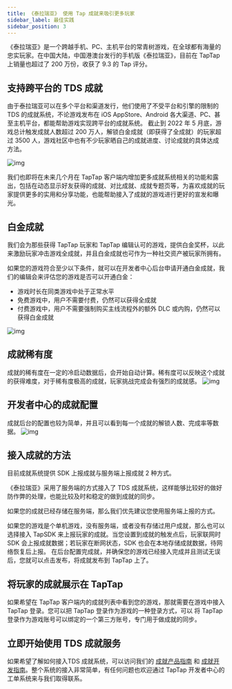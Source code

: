 ```yaml
---
title: 《泰拉瑞亚》 使用 Tap 成就来吸引更多玩家
sidebar_label: 最佳实践
sidebar_position: 3
---
```


《泰拉瑞亚》是一个跨越手机、PC、主机平台的常青树游戏，在全球都有海量的忠实玩家。在中国大陆，中国港澳台发行的手机版《泰拉瑞亚》，目前在 TapTap 上销量也超过了 200 万份，收获了 9.3 的 Tap 评分。


## 支持跨平台的 TDS 成就
由于泰拉瑞亚可以在多个平台和渠道发行，他们使用了不受平台和引擎的限制的 TDS 的成就系统，不论游戏发布在 iOS AppStore、Android 各大渠道、PC、甚至主机平台，都能帮助游戏实现跨平台的成就系统。
截止到 2022 年 5 月底，游戏总计触发成就人数超过 200 万人，解锁白金成就（即获得了全成就）的玩家超过 3500 人，游戏社区中也有不少玩家晒自己的成就进度、讨论成就的具体达成方法。

![img](https://capacity-files.lcfile.com/zqc1dU4x4cV06hcCok4CwCxFWoowsf4v/achievement_show_on_taptap.png)


我们也即将在未来几个月在 TapTap 客户端内增加更多成就系统相关的功能和露出，包括在动态显示好友获得的成就、对比成就、成就专题页等，为喜欢成就的玩家提供更多的实用和分享功能，也能帮助接入了成就的游戏进行更好的宣发和曝光。


## 白金成就

我们会为那些获得 TapTap 玩家和 TapTap 编辑认可的游戏，提供白金奖杯，以此来激励玩家冲击游戏全成就，并且白金成就也可作为一种社交资产被玩家所拥有。

如果您的游戏符合至少以下条件，就可以在开发者中心后台申请开通白金成就，我们的编辑会来评估您的游戏是否可以开通白金：
- 游戏时长在同类游戏中处于正常水平
- 免费游戏中，用户不需要付费，仍然可以获得全成就
- 付费游戏中，用户不需要强制购买主线流程外的额外 DLC 或内购，仍然可以获得白金成就

![img](https://capacity-files.lcfile.com/3kBnhO30aI8ukszjt61L4527zHbyAaW5/baijin_achievement.png)


## 成就稀有度
成就的稀有度在一定的冷启动数据后，会开始自动计算。稀有度可以反映这个成就的获得难度，对于稀有度极高的成就，玩家挑战完成会有强烈的成就感。
![img](https://capacity-files.lcfile.com/C15DpYOKoz9DBFRcUmhy85GDX9Mv8PRT/achievement_rare.png)


## 开发者中心的成就配置
成就后台的配置也较为简单，并且可以看到每一个成就的解锁人数、完成率等数据。
![img](https://capacity-files.lcfile.com/dTh8PAoMPzbySH1Vw1D6XvF9gswNY6KK/achievement_list.png)


## 接入成就的方法

目前成就系统提供 SDK 上报成就与服务端上报成就 2 种方式。

《泰拉瑞亚》采用了服务端的方式接入了 TDS 成就系统，这样能够比较好的做好防作弊的处理，也能比较及时和稳定的做到成就的同步。

如果您的成就已经存储在服务端，那么我们优先建议您使用服务端上报的方式。

如果您的游戏是个单机游戏，没有服务端，或者没有存储过用户成就，那么也可以选择接入 TapSDK 来上报玩家的成就。当您设置到成就的触发点后，玩家联网时 SDK 会上报成就数据；若玩家在断网状态，SDK 也会在本地存储成就数据，待网络恢复后上报。
在后台配置完成就，并确保您的游戏已经接入完成并且测试无误后，您就可以点击发布，将成就发布到 TapTap 上了。


## 将玩家的成就展示在 TapTap

如果希望在 TapTap 客户端内的成就列表中看到您的游戏，那就需要在游戏中接入 TapTap 登录。您可以把 TapTap 登录作为游戏的一种登录方式，可以 将 TapTap 登录作为游戏账号可以绑定的一个第三方账号，专门用于做成就的同步。


## 立即开始使用 TDS 成就服务

如果希望了解如何接入TDS 成就系统，可以访问我们的 [成就产品指南](/sdk/achievement/features/) 和 [成就开发指南](/sdk/achievement/guide/)。整个系统的接入非常简单，有任何问题也欢迎通过 TapTap 开发者中心的工单系统来与我们取得联系。
